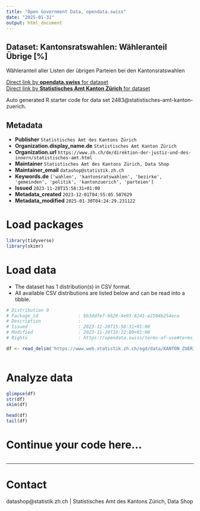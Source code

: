```yaml
---
title: "Open Government Data, opendata.swiss"
date: "2025-01-31"
output: html_document
---
```


## Dataset: Kantonsratswahlen: Wähleranteil Übrige [%]

Wähleranteil aller Listen der übrigen Parteien bei den Kantonsratswahlen

[Direct link by **opendata.swiss** for dataset](https://opendata.swiss/de/dataset/krw-wahleranteil-ubrige)<br>
[Direct link by **Statistisches Amt Kanton Zürich** for dataset](https://www.zh.ch/de/politik-staat/gemeinden/gemeindeportraet.html)

Auto generated R starter code for data set 2483@statistisches-amt-kanton-zuerich.

## Metadata

- **Publisher** `Statistisches Amt des Kantons Zürich`
- **Organization.display_name.de** `Statistisches Amt Kanton Zürich`
- **Organization.url** `https://www.zh.ch/de/direktion-der-justiz-und-des-innern/statistisches-amt.html`
- **Maintainer** `Statistisches Amt des Kantons Zürich, Data Shop`
- **Maintainer_email** `datashop@statistik.zh.ch`
- **Keywords.de** `['wahlen', 'kantonsratswahlen', 'bezirke', 'gemeinden', 'politik', 'kantonzuerich', 'parteien']`
- **Issued** `2023-11-28T15:58:31+01:00`
- **Metadata_created** `2023-12-01T04:55:05.507629`
- **Metadata_modified** `2025-01-30T04:24:29.231122`


# Load packages

```r

library(tidyverse)
library(skimr)

```

# Load data

-   The dataset has 1 distribution(s) in CSV format.
-   All available CSV distributions are listed below and can be read into a tibble.

```r

# Distribution 0
# Package_id               : bb3ddfe7-6626-4e93-8241-e2504b254eca
# Description              : 
# Issued                   : 2023-11-28T15:58:31+01:00
# Modified                 : 2023-11-28T16:22:00+01:00
# Rights                   : https://opendata.swiss/terms-of-use#terms_open

df <- read_delim('https://www.web.statistik.zh.ch/ogd/data/KANTON_ZUERICH_846.csv')



```

# Analyze data

```r

glimpse(df)
str(df)
skim(df)

head(df)
tail(df)

```

# Continue your code here...

```r

```

------------------------------------------------------------------------

# Contact

datashop@statistik.zh.ch | Statistisches Amt des Kantons Zürich, Data Shop
